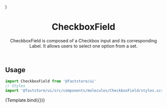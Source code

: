 

<Meta title="Molecules/CheckboxField" component={CheckboxField} argTypes={{}} />

  <CheckboxField id="checkbox-field" label="CheckboxField" />
)

<header>

# CheckboxField

CheckboxField is composed of a Checkbox input and its corresponding Label. It allows users to select one option from a set.

</header>

## Usage

```jsx
import CheckboxField from '@faststore/ui'
// Styles
import '@faststore/ui/src/components/molecules/CheckboxField/styles.scss'
```

<Canvas>
  <Story
    name="default"
    args={{
      id: 'checkbox-default',
    }}
  >
    {Template.bind({})}
  </Story>
</Canvas>

<ArgsTable story="default" />
